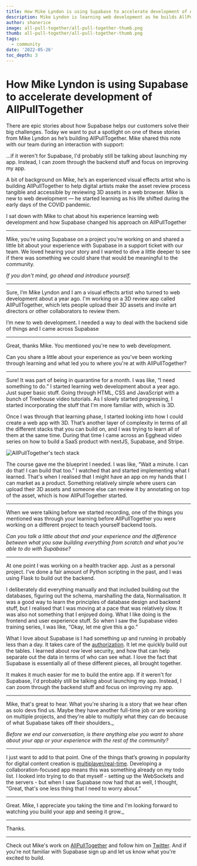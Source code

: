 ```yaml
---
title: How Mike Lyndon is using Supabase to accelerate development of AllPullTogether
description: Mike Lyndon is learning web development as he builds AllPullTogether, and Supabase is helping him accelerate what he can accomplish.
author: shanerice
image: all-pull-together/all-pull-together-thumb.png
thumb: all-pull-together/all-pull-together-thumb.png
tags:
  - community
date: '2022-05-26'
toc_depth: 3
---
```


# How Mike Lyndon is using Supabase to accelerate development of AllPullTogether

There are epic stories about how Supabase helps our customers solve their big challenges. Today we want to put a spotlight on one of these stories from Mike Lyndon as he’s building AllPullTogether. Mike shared this note with our team during an interaction with support:

<Quote img="allpulltogether-mike-lyndon.png" caption="Mike Lyndon  - Creator of AllPullTogether">
  …if it weren't for Supabase, I'd probably still be talking about launching my app. Instead, I can
  zoom through the backend stuff and focus on improving my app.
</Quote>

A bit of background on Mike, he’s an experienced visual effects artist who is building AllPullTogether to help digital artists make the asset review process tangible and accessible by reviewing 3D assets in a web browser. Mike is new to web development — he started learning as his life shifted during the early days of the COVID pandemic.

I sat down with Mike to chat about his experience learning web development and how Supabase changed his approach on AllPullTogether

---

<Avatar img="shane-rice.png" caption="Shane" />

Mike, you’re using Supabase on a project you’re working on and shared a little bit about your experience
with Supabase in a support ticket with our team. We loved hearing your story and I wanted to dive a little
deeper to see if there was something we could share that would be meaningful to the community.

_If you don't mind, go ahead and introduce yourself._

---

<Avatar img="allpulltogether-mike-lyndon.png" caption="Mike" />

Sure, I’m Mike Lyndon and I am a visual effects artist who turned to web development about a year ago.
I'm working on a 3D review app called AllPullTogether, which lets people upload their 3D assets and invite
art directors or other collaborators to review them.

I’m new to web development. I needed a way to deal with the backend side of things and I came across Supabase

---

<Avatar img="shane-rice.png" caption="Shane" />

Great, thanks Mike. You mentioned you're new to web development.

Can you share a little about your experience
as you've been working through learning and what led you to where you're at with AllPullTogether?

---

<Avatar img="allpulltogether-mike-lyndon.png" caption="Mike" />

Sure! It was part of being in quarantine for a month. I was like, “I need something to do.” I started
learning web development about a year ago. Just super basic stuff. Going through HTML, CSS and JavaScript
with a bunch of Treehouse video tutorials. As I slowly started progressing, I started incorporating the
stuff that I'm more familiar with, which is 3D.

Once I was through that learning phase, I started looking into how I could create a web app with 3D. That’s another layer of complexity in terms of all the different stacks that you can build on, and I was trying to learn all of them at the same time. During that time I came across an Egghead video series on how to build a SaaS product with nextJS, Supabase, and Stripe.

![AllPullTogether's tech stack](/images/blog/all-pull-together/all-pull-together-tech-stack.png)

The course gave me the blueprint I needed. I was like, “Wait a minute. I can do that! I can build that too.” I watched that and started implementing what I learned. That's when I realised that I might have an app on my hands that I can market as a product. Something relatively simple where users can upload their 3D assets and someone else can review it by annotating on top of the asset, which is how AllPullTogether started.

---

<Avatar img="shane-rice.png" caption="Shane" />

When we were talking before we started recording, one of the things you mentioned was through your learning
before AllPullTogether you were working on a different project to teach yourself backend tools.

_Can you talk a little about that and your experience and the difference between what you saw building everything from scratch and what you're able to do with Supabase?_

---

<Avatar img="allpulltogether-mike-lyndon.png" caption="Mike" />

At one point I was working on a health tracker app. Just as a personal project. I've done a fair amount
of Python scripting in the past, and I was using Flask to build out the backend.

I deliberately did everything manually and that included building out the databases, figuring out the schema, marshalling the data, Normalisation. It was a good way to learn the principles of database design and backend stuff, but I realised that I was moving at a pace that was relatively slow. It was also not something that I enjoyed doing. What I like doing is the frontend and user experience stuff. So when I saw the Supabase video training series, I was like, “Okay, let me give this a go.”

What I love about Supabase is I had something up and running in probably less than a day. It takes care of the [authorization](/auth). It let me quickly build out the tables. I learned about row level security, and how that can help separate out the data in terms of who can see what. I love the fact that Supabase is essentially all of these different pieces, all brought together.

It makes it much easier for me to build the entire app. If it weren't for Supabase, I'd probably still be talking about launching my app. Instead, I can zoom through the backend stuff and focus on improving my app.

---

<Avatar img="shane-rice.png" caption="Shane" />

Mike, that's great to hear. What you're sharing is a story that we hear often as solo devs find us. Maybe
they have another full-time job or are working on multiple projects, and they're able to multiply what
they can do because of what Supabase takes off their shoulders.\_

_Before we end our conversation, is there anything else you want to share about your app or your experience with the rest of the community?_

---

<Avatar img="allpulltogether-mike-lyndon.png" caption="Mike" />

I just want to add to that point. One of the things that’s growing in popularity for digital content creation is [multiplayer/real-time](https://multiplayer.dev/).
Developing a collaboration-focused app means this was something already on my todo list. I looked into
trying to do that myself - setting up the WebSockets and the servers - but when I saw Supabase now had
that as well, I thought, “Great, that's one less thing that I need to worry about.”

---

<Avatar img="shane-rice.png" caption="Shane" />

Great. Mike, I appreciate you taking the time and I'm looking forward to watching you build your app
and seeing it grow.\_

---

<Avatar img="allpulltogether-mike-lyndon.png" caption="Mike" />

Thanks.

---

Check out Mike's work on [AllPullTogether](https://we.allpulltogether.online) and follow him on [Twitter](https://twitter.com/mike_lyndon). And if you're not familiar with Supabase sign up and let us know what you're excited to build.
